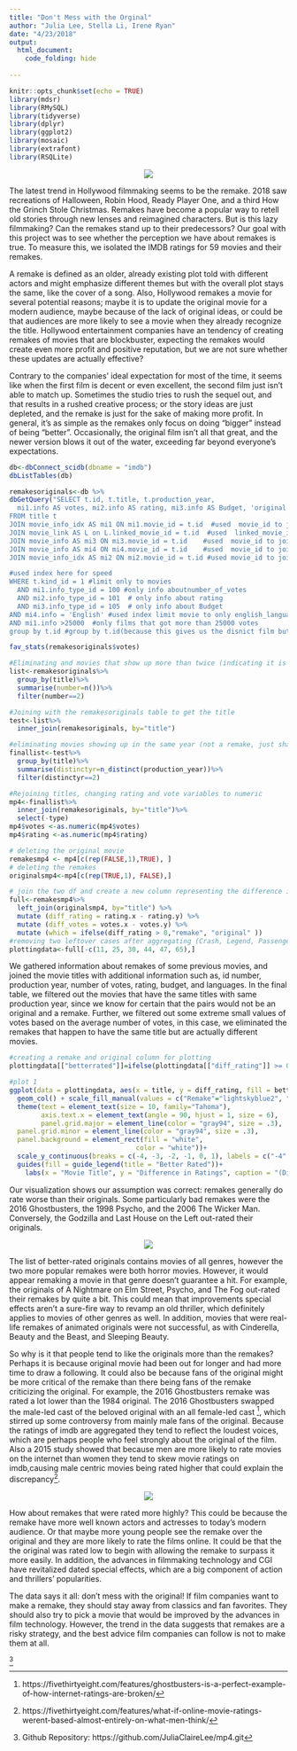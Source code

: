```yaml
---
title: "Don't Mess with the Orginal"
author: "Julia Lee, Stella Li, Irene Ryan"
date: "4/23/2018"
output:
  html_document:
    code_folding: hide
    
---
```


```r
knitr::opts_chunk$set(echo = TRUE)
library(mdsr)
library(RMySQL)
library(tidyverse)
library(dplyr)
library(ggplot2)
library(mosaic)
library(extrafont)
library(RSQLite)
```

<center>

![](https://www.denverlibrary.org/sites/dplorg/files/2016/07/hollywood-remakes.jpeg)

</center>

The latest trend in Hollywood filmmaking seems to be the remake. 2018 saw recreations of Halloween, Robin Hood, Ready Player One, and a third How the Grinch Stole Christmas. Remakes have become a popular way to retell old stories through new lenses and reimagined characters. But is this lazy filmmaking? Can the remakes stand up to their predecessors? Our goal with this project was to see whether the perception we have about remakes is true. To measure this, we isolated the IMDB ratings for 59 movies and their remakes. 

A remake is defined as an older, already existing plot told with different actors and might emphasize different themes but with the overall plot stays the same, like the cover of a song. Also, Hollywood remakes a movie for several potential reasons; maybe it is to update the original movie for a modern audience, maybe because of the lack of original ideas, or could be that audiences are more likely to see a movie when they already recognize the title. Hollywood entertainment companies have an tendency of creating remakes of movies that are blockbuster, expecting the remakes would create even more profit and positive reputation, but we are not sure whether these updates are actually effective? 

Contrary to the companies’ ideal expectation for most of the time, it seems like when the first film is decent or even excellent, the second film just isn’t able to match up. Sometimes the studio tries to rush the sequel out, and that results in a rushed creative process; or the story ideas are just depleted, and the remake is just for the sake of making more profit. In general, it’s as simple as the remakes only focus on doing “bigger” instead of being “better”. Occasionally, the original film isn’t all that great, and the newer version blows it out of the water, exceeding far beyond everyone’s expectations. 


```r
db<-dbConnect_scidb(dbname = "imdb")
dbListTables(db)
```

```r
remakesoriginals<-db %>%
dbGetQuery("SELECT t.id, t.title, t.production_year, 
  mi1.info AS votes, mi2.info AS rating, mi3.info AS Budget, 'original' AS type, mi4.info AS Languages
FROM title t 
JOIN movie_info_idx AS mi1 ON mi1.movie_id = t.id  #used  movie_id to join movie_info_idx to title
JOIN movie_link AS L on L.linked_movie_id = t.id  #used  linked_movie_id to join movie_link to title  
JOIN movie_info AS mi3 ON mi3.movie_id = t.id    #used  movie_id to join movie_info to title
JOIN movie_info AS mi4 ON mi4.movie_id = t.id    #used  movie_id to join movie_info to title
JOIN movie_info_idx AS mi2 ON mi2.movie_id = t.id #used movie_id to join movie_info_idx to title

#used index here for speed
WHERE t.kind_id = 1 #limit only to movies 
  AND mi1.info_type_id = 100 #only info aboutnumber_of_votes 
  AND mi2.info_type_id = 101  # only info about rating 
  AND mi3.info_type_id = 105  # only info about Budget
AND mi4.info = 'English' #used index limit movie to only english_language films 
AND mi1.info >25000  #only films that got more than 25000 votes
group by t.id #group by t.id(because this gives us the disnict film but it could have same title);") 

fav_stats(remakesoriginals$votes)
```

```r
#Eliminating and movies that show up more than twice (indicating it is not an original-remake pair)
list<-remakesoriginals%>%
  group_by(title)%>%
  summarise(number=n())%>%
  filter(number==2)

#Joining with the remakesoriginals table to get the title
test<-list%>%
  inner_join(remakesoriginals, by="title")

#eliminating movies showing up in the same year (not a remake, just share the same name)
finallist<-test%>%
  group_by(title)%>%
  summarise(distinctyr=n_distinct(production_year))%>%
  filter(distinctyr==2)

#Rejoining titles, changing rating and vote variables to numeric
mp4<-finallist%>%
  inner_join(remakesoriginals, by="title")%>%
  select(-type)
mp4$votes <-as.numeric(mp4$votes)
mp4$rating <-as.numeric(mp4$rating)
```

```r
# deleting the original movie
remakesmp4 <- mp4[c(rep(FALSE,1),TRUE), ]
# deleting the remakes
originalsmp4<-mp4[c(rep(TRUE,1), FALSE),]

# join the two df and create a new column representing the difference in vote and rating
full<-remakesmp4%>%
  left_join(originalsmp4, by="title") %>%
  mutate (diff_rating = rating.x - rating.y) %>%
  mutate (diff_votes = votes.x - votes.y) %>%
  mutate (which = ifelse(diff_rating > 0,"remake", "original" ))
#removing two leftover cases after aggregating (Crash, Legend, Passengers, The Avengers, The Gift, and Unknown)
plottingdata<-full[-c(11, 25, 30, 44, 47, 65),]
```


We gathered information about remakes of some previous movies, and joined the movie titles with additional information such as, id number, production year, number of votes, rating, budget, and languages. In the final table, we filtered out the movies that have the same titles with same production year, since we know for certain that the pairs would not be an original and a remake. Further,  we filtered out some extreme small values of votes based on the average number of votes, in this case, we eliminated the remakes that happen to have the same title but are actually different movies.


```r
#creating a remake and original column for plotting
plottingdata[["betterrated"]]=ifelse(plottingdata[["diff_rating"]] >= 0, "Remake", "Original")
```

```r

#plot 1
ggplot(data = plottingdata, aes(x = title, y = diff_rating, fill = betterrated))+ 
  geom_col() + scale_fill_manual(values = c("Remake"="lightskyblue2", "Original"="violet"))+
  theme(text = element_text(size = 10, family="Tahoma"),
        axis.text.x = element_text(angle = 90, hjust = 1, size = 6), 
        panel.grid.major = element_line(color = "gray94", size = .3),
  panel.grid.minor = element_line(color = "gray94", size = .3),
  panel.background = element_rect(fill = "white",
                                color = "white"))+ 
  scale_y_continuous(breaks = c(-4, -3, -2, -1, 0, 1), labels = c("-4", "-3", "-2", "-1", "0", "1"))+ 
  guides(fill = guide_legend(title = "Better Rated"))+
    labs(x = "Movie Title", y = "Difference in Ratings", caption = "(Difference = Remake - Original)")
```


Our visualization shows our assumption was correct: remakes generally do rate worse than their originals. Some particularly bad remakes were the 2016 Ghostbusters, the 1998 Psycho, and the 2006 The Wicker Man. Conversely, the Godzilla and Last House on the Left out-rated their originals.

<center>

![](http://1.bp.blogspot.com/-RJOmG9_eOs0/U4knEmzPK-I/AAAAAAAAAGk/uUco5oaDjq0/s1600/Godzilla+VS.jpg)

</center>



The list of better-rated originals contains movies of all genres, however the two more popular remakes were both horror movies. However, it would appear remaking a movie in that genre doesn’t guarantee a hit. For example, the originals of A Nightmare on Elm Street, Psycho, and The Fog out-rated their remakes by quite a bit. This could mean that improvements special effects aren’t a sure-fire way to revamp an old thriller, which definitely applies to movies of other genres as well. In addition, movies that were real-life remakes of animated originals were not successful, as with Cinderella, Beauty and the Beast, and Sleeping Beauty.

So why is it that people tend to like the originals more than the remakes? Perhaps it is because original movie had been out for longer and had more time to draw a following. It could also be because fans of the original might be more critical of the remake than there being fans of the remake criticizing the original. For example, the 2016 Ghostbusters remake was rated a lot lower than the 1984 original. The 2016 Ghostbusters swapped the male-led cast of the beloved original with an all female-led cast ^[https://fivethirtyeight.com/features/ghostbusters-is-a-perfect-example-of-how-internet-ratings-are-broken/], which stirred up some controversy from mainly male fans of the original. Because the ratings of imdb are aggregated they tend to reflect the loudest voices, which are perhaps people who feel strongly about the original of the film. Also a 2015 study showed that because men are more likely to rate movies on the internet than women they tend to skew movie ratings on imdb,causing male centric movies being rated higher that could explain the discrepancy^[https://fivethirtyeight.com/features/what-if-online-movie-ratings-werent-based-almost-entirely-on-what-men-think/].  

<center>

![](https://independentaustralia.net/_lib/slir/w900-h600/https://independentaustralia.net/i/article/img/article-9324-hero.jpg)

</center>

How about remakes that were rated more highly? This could be because the remake have more well known actors and actresses to today’s modern audience. Or that maybe more young people see the remake over the original and they are more likely to rate the films online. It could be that the the original was rated low to begin with allowing the remake to surpass it more easily. In addition, the advances in filmmaking technology and CGI have revitalized dated special effects, which are a big component of action and thrillers’ popularities.

The data says it all: don’t mess with the original! If film companies want to make a remake, they should stay away from classics and fan favorites. They should also try to pick a movie that would be improved by the advances in film technology. However, the trend in the data suggests that remakes are a risky strategy, and the best advice film companies can follow is not to make them at all.


^[Github Repository: https://github.com/JuliaClaireLee/mp4.git]











